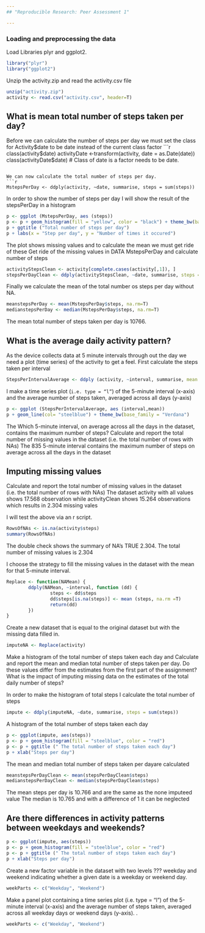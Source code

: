 ```yaml
---
## "Reproducible Research: Peer Assessment 1"

---
```


### **Loading and preprocessing the data**
Load Libraries plyr and ggplot2.

```r
library("plyr")
library("ggplot2")
```

Unzip the activity.zip and read the activity.csv file
```r
unzip("activity.zip")
activity <- read.csv("activity.csv", header=T)
```

## **What is mean total number of steps taken per day?**

Before we can calculate the number of steps per day we must
set the class for Activity$date to be date instead of the current class factor
```r
class(activity$date)
activityDate <-transform(activity, date = as.Date(date))
class(activityDate$date)
# Class of date is a factor needs to be date.
```

We can now calculate the total number of steps per day.
```r
MstepsPerDay <- ddply(activity, ~date, summarise, steps = sum(steps))
```

In order to show the number of steps per day I will show the result of the stepsPerDay in a histogram
```r
p <- ggplot (MstepsPerDay, aes (steps))
p <- p + geom_histogram(fill = "yellow", color = "black") + theme_bw(base_family = "Verdana")
p + ggtitle ("Total number of steps per day")
p + labs(x = "Step per day", y = "Number of times it occured")
```

The plot shows missing values and to calculate the mean we must get ride of these
Get ride of the missing values in DATA MstepsPerDay and calculate number of steps
```r
activityStepsClean <- activity[complete.cases(activity[,1]), ]
stepsPerDayClean <- ddply(activityStepsClean, ~date, summarise, steps = sum(steps))
```

Finally we calculate the mean of the total number os steps per day without NA.
```r
meanstepsPerDay <- mean(MstepsPerDay$steps, na.rm=T)
medianstepsPerDay <- median(MstepsPerDay$steps, na.rm=T)
```

The mean total number of steps taken per day is 10766.

## What is the average daily activity pattern?

As the device collects data at 5 minute intervals through out the day we need a plot (time series) 
of the activity to get a feel. First calculate the steps taken per interval

```r
StepsPerIntervalAverage <- ddply (activity, ~interval, summarise, mean = mean (steps, na.rm=T))
```

I make a time series plot (<code>i.e. type = "l"</code>) of the 5-minute interval (x-axis) and the average number of steps taken, averaged across all days (y-axis)
```r
p <- ggplot (StepsPerIntervalAverage, aes (interval,mean))
p + geom_line(col= "steelblue") + theme_bw(base_family = "Verdana")
```

The Which 5-minute interval, on average across all the days in the dataset, contains the maximum number of steps?
Calculate and report the total number of missing values in the dataset (i.e. the total number of rows with NAs)
The 835 5-minute interval contains the maximum number of steps on average across all the days in the dataset


## Imputing missing values
Calculate and report the total number of missing values in the dataset (i.e. the total number of rows with NAs)
The dataset activity with all values shows 17.568 observation while activityClean shows 15.264 observations 
which results in 2.304 missing vales

I will test the above via an r script.
```r
RowsOfNAs <- is.na(activity$steps)
summary(RowsOfNAs)
```
The double check shows the summary of NA's TRUE 2.304. The total number of missing values is 2.304

I choose the strategy to fill the missing values in the dataset with the mean for that 5-minute interval. 
```r
Replace <- function(NAMean) {
        ddply(NAMean, ~interval, function (dd) {
                steps <- dd$steps
                dd$steps[is.na(steps)] <- mean (steps, na.rm =T)
                return(dd)
        })
}
```

Create a new dataset that is equal to the original dataset but with the missing data filled in. 
```r
imputeNA <- Replace(activity)
```

Make a histogram of the total number of steps taken each day and Calculate and report the mean and median total number of steps taken per day. Do these values differ from the estimates from the first part of the assignment? What is the impact of imputing missing data on the estimates of the total daily number of steps?

In order to make the histogram of total steps I calculate the total number of steps
```r
impute <- ddply(imputeNA, ~date, summarise, steps = sum(steps))
```

A histogram of the total number of steps taken each day
```r
p <- ggplot(impute, aes(steps))
p <- p + geom_histogram(fill = "steelblue", color = "red")
p <- p + ggtitle (" The total number of steps taken each day")
p + xlab("Steps per day")
```

The mean and median total number of steps taken per dayare calculated 
```r
meanstepsPerDayClean <- mean(stepsPerDayClean$steps)
medianstepsPerDayClean <- median(stepsPerDayClean$steps)
```
The mean steps per day is 10.766 and are the same as the none imputeed value
The median is 10.765 and with a difference of 1 it can be neglected

## Are there differences in activity patterns between weekdays and weekends?
```r
p <- ggplot(impute, aes(steps))
p <- p + geom_histogram(fill = "steelblue", color = "red")
p <- p + ggtitle (" The total number of steps taken each day")
p + xlab("Steps per day")
```

Create a new factor variable in the dataset with two levels ??? weekday and weekend indicating whether a given date is a weekday or weekend day.

```r
weekParts <- c("Weekday", "Weekend")
```

Make a panel plot containing a time series plot (i.e. type = "l") of the 5-minute interval (x-axis) and the average number of steps taken, averaged across all weekday days or weekend days (y-axis). .
```r
weekParts <- c("Weekday", "Weekend")
```